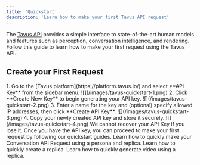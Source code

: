 ```yaml
---
title: 'Quickstart'
description: 'Learn how to make your first Tavus API request'
---
```


The [Tavus API](/api-reference/phoenix-replica-model/create-replica) provides a simple interface to state-of-the-art human models and features such as perception, conversation intelligence, and rendering. Follow this guide to learn how to make your first request using the Tavus API.

## Create your First Request

<Steps>
<Step title="Step 1: Create an API key">
1. Go to the [Tavus platform](https://platform.tavus.io/) and select **API Key** from the sidebar menu.
<Frame>
![](/images/tavus-quickstart-1.png)
</Frame>
2. Click **Create New Key** to begin generating your API key.
<Frame>
![](/images/tavus-quickstart-2.png)
</Frame>
3. Enter a name for the key and (optional) specify allowed IP addresses, then click **Create API Key**.
<Frame>
![](/images/tavus-quickstart-3.png)
</Frame>
4. Copy your newly created API key and store it securely.
<Frame>
![](/images/tavus-quickstart-4.png)
</Frame>
<Warning>
We cannot recover your API Key if you lose it.
</Warning>
</Step>
<Step title="Step 2: Make your first request">
Once you have the API key, you can proceed to make your first request by following our quickstart guides.
<CardGroup cols={3}>
<Card title="Conversational Video Interface" icon="messages" href="/sections/conversational-video-interface/full-mode">
Learn how to quickly make your Conversation API Request using a persona and replica.
</Card>
<Card title="Replica" icon="user-group" href="/sections/replica/quickstart">
Learn how to quickly create a replica.
</Card>
<Card title="Video Generation" icon="video" href="/sections/video/quickstart">
Learn how to quickly generate video using a replica.
</Card>
</CardGroup>
</Step>
</Steps>